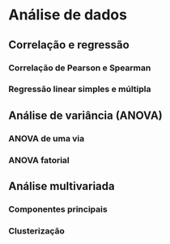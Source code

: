 # Análise de dados

## Correlação e regressão
  
### Correlação de Pearson e Spearman
  
### Regressão linear simples e múltipla
  
## Análise de variância (ANOVA)
  
### ANOVA de uma via
  
### ANOVA fatorial
  
## Análise multivariada
  
### Componentes principais
  
### Clusterização

